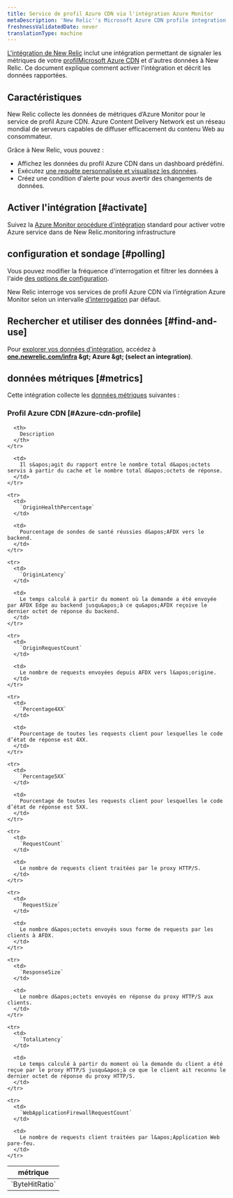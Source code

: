 ```yaml
---
title: Service de profil Azure CDN via l'intégration Azure Monitor
metaDescription: 'New Relic''s Microsoft Azure CDN profile integration: what data it reports and how to enable it.'
freshnessValidatedDate: never
translationType: machine
---
```


[L&apos;intégration de New Relic](/docs/infrastructure/introduction-infra-monitoring) inclut une intégration permettant de signaler les métriques de votre [profilMicrosoft Azure CDN](https://azure.microsoft.com/en-us/services/cdn/) et d&apos;autres données à New Relic. Ce document explique comment activer l&apos;intégration et décrit les données rapportées.

## Caractéristiques

New Relic collecte les données de métriques d’Azure Monitor pour le service de profil Azure CDN. Azure Content Delivery Network est un réseau mondial de serveurs capables de diffuser efficacement du contenu Web au consommateur.

Grâce à New Relic, vous pouvez :

* Affichez les données du profil Azure CDN dans un dashboard prédéfini.
* Exécutez [une requête personnalisée et visualisez les données](/docs/infrastructure/integrations-getting-started/getting-started/use-integration-data-new-relic-insights).
* Créez une condition d&apos;alerte pour vous avertir des changements de données.

## Activer l&apos;intégration [#activate]

Suivez la [Azure Monitor procédure d&apos;intégration](/docs/infrastructure/microsoft-azure-integrations/azure-integrations-list/azure-monitor) standard pour activer votre Azure service dans de New Relic.monitoring infrastructure

## configuration et sondage [#polling]

Vous pouvez modifier la fréquence d&apos;interrogation et filtrer les données à l&apos;aide [des options de configuration](/docs/infrastructure/microsoft-azure-integrations/azure-integrations-list/azure-monitor/#settings).

New Relic interroge vos services de profil Azure CDN via l’intégration Azure Monitor selon un intervalle [d’interrogation](/docs/infrastructure/microsoft-azure-integrations/azure-integrations-list/azure-monitor/#settings) par défaut.

## Rechercher et utiliser des données [#find-and-use]

Pour [explorer vos données d’intégration](/docs/infrastructure/integrations/find-use-infrastructure-integration-data), accédez à <DNT>**[one.newrelic.com/infra](https://one.newrelic.com/infra) &amp;gt; Azure &amp;gt; (select an integration)**</DNT>.

## données métriques [#metrics]

Cette intégration collecte les [données métriques](/docs/infrastructure/integrations-getting-started/getting-started/understand-integration-data-data-types#metric) suivantes :

### Profil Azure CDN [#Azure-cdn-profile]

<table>
  <thead>
    <tr>
      <th style={{ width: "300px" }}>
        métrique
      </th>

      <th>
        Description
      </th>
    </tr>
  </thead>

  <tbody>
    <tr>
      <td>
        `ByteHitRatio`
      </td>

      <td>
        Il s&apos;agit du rapport entre le nombre total d&apos;octets servis à partir du cache et le nombre total d&apos;octets de réponse.
      </td>
    </tr>

    <tr>
      <td>
        `OriginHealthPercentage`
      </td>

      <td>
        Pourcentage de sondes de santé réussies d&apos;AFDX vers le backend.
      </td>
    </tr>

    <tr>
      <td>
        `OriginLatency`
      </td>

      <td>
        Le temps calculé à partir du moment où la demande a été envoyée par AFDX Edge au backend jusqu&apos;à ce qu&apos;AFDX reçoive le dernier octet de réponse du backend.
      </td>
    </tr>

    <tr>
      <td>
        `OriginRequestCount`
      </td>

      <td>
        Le nombre de requests envoyées depuis AFDX vers l&apos;origine.
      </td>
    </tr>

    <tr>
      <td>
        `Percentage4XX`
      </td>

      <td>
        Pourcentage de toutes les requests client pour lesquelles le code d’état de réponse est 4XX.
      </td>
    </tr>

    <tr>
      <td>
        `Percentage5XX`
      </td>

      <td>
        Pourcentage de toutes les requests client pour lesquelles le code d’état de réponse est 5XX.
      </td>
    </tr>

    <tr>
      <td>
        `RequestCount`
      </td>

      <td>
        Le nombre de requests client traitées par le proxy HTTP/S.
      </td>
    </tr>

    <tr>
      <td>
        `RequestSize`
      </td>

      <td>
        Le nombre d&apos;octets envoyés sous forme de requests par les clients à AFDX.
      </td>
    </tr>

    <tr>
      <td>
        `ResponseSize`
      </td>

      <td>
        Le nombre d&apos;octets envoyés en réponse du proxy HTTP/S aux clients.
      </td>
    </tr>

    <tr>
      <td>
        `TotalLatency`
      </td>

      <td>
        Le temps calculé à partir du moment où la demande du client a été reçue par le proxy HTTP/S jusqu&apos;à ce que le client ait reconnu le dernier octet de réponse du proxy HTTP/S.
      </td>
    </tr>

    <tr>
      <td>
        `WebApplicationFirewallRequestCount`
      </td>

      <td>
        Le nombre de requests client traitées par l&apos;Application Web pare-feu.
      </td>
    </tr>
  </tbody>
</table>